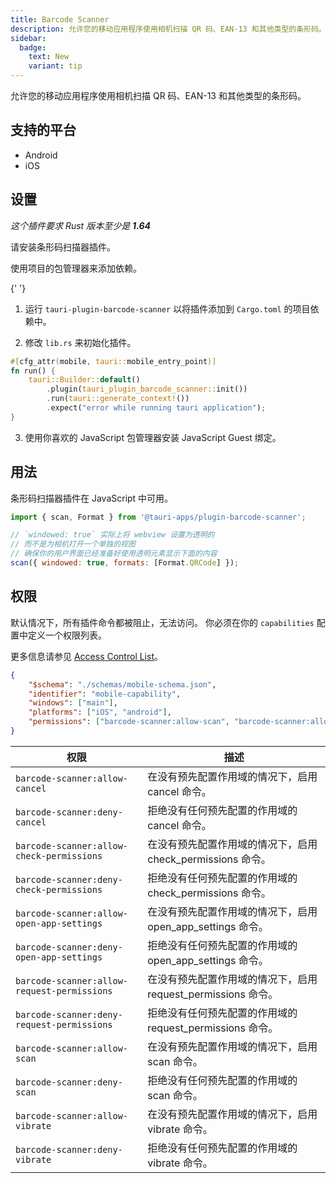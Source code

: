 ```yaml
---
title: Barcode Scanner
description: 允许您的移动应用程序使用相机扫描 QR 码、EAN-13 和其他类型的条形码。
sidebar:
  badge:
    text: New
    variant: tip
---
```



<PluginLinks plugin="barcode-scanner" />

允许您的移动应用程序使用相机扫描 QR 码、EAN-13 和其他类型的条形码。

## 支持的平台

- Android
- iOS

## 设置

_这个插件要求 Rust 版本至少是 **1.64**_

请安装条形码扫描器插件。

<Tabs>
  <TabItem label="自动">

使用项目的包管理器来添加依赖。

{' '}

<CommandTabs
	npm="npm run tauri add barcode-scanner"
	yarn="yarn run tauri add barcode-scanner"
	pnpm="pnpm tauri add barcode-scanner"
	cargo="cargo tauri add barcode-scanner"
/>

  </TabItem>
  <TabItem label="手动">

1. 运行 `tauri-plugin-barcode-scanner` 以将插件添加到 `Cargo.toml` 的项目依赖中。

2. 修改 `lib.rs` 来初始化插件。

```rust title="lib.rs" ins={4}
#[cfg_attr(mobile, tauri::mobile_entry_point)]
fn run() {
    tauri::Builder::default()
        .plugin(tauri_plugin_barcode_scanner::init())
        .run(tauri::generate_context!())
        .expect("error while running tauri application");
}
```

3. 使用你喜欢的 JavaScript 包管理器安装 JavaScript Guest 绑定。

  <CommandTabs
      npm="npm install @tauri-apps/plugin-barcode-scanner"
      yarn="yarn add @tauri-apps/plugin-barcode-scanner"
      pnpm="pnpm add @tauri-apps/plugin-barcode-scanner"
  />
  </TabItem>
</Tabs>

## 用法

条形码扫描器插件在 JavaScript 中可用。

```js
import { scan, Format } from '@tauri-apps/plugin-barcode-scanner';

// `windowed: true` 实际上将 webview 设置为透明的
// 而不是为相机打开一个单独的视图
// 确保你的用户界面已经准备好使用透明元素显示下面的内容
scan({ windowed: true, formats: [Format.QRCode] });
```

## 权限

默认情况下，所有插件命令都被阻止，无法访问。
你必须在你的 `capabilities` 配置中定义一个权限列表。

更多信息请参见 [Access Control List](/references/v2/acl)。

```json title="src-tauri/capabilities/mobile.json"
{
	"$schema": "./schemas/mobile-schema.json",
	"identifier": "mobile-capability",
	"windows": ["main"],
	"platforms": ["iOS", "android"],
	"permissions": ["barcode-scanner:allow-scan", "barcode-scanner:allow-cancel"]
}
```

| 权限                                        | 描述                                                          |
| ------------------------------------------- | ------------------------------------------------------------- |
| `barcode-scanner:allow-cancel`              | 在没有预先配置作用域的情况下，启用 cancel 命令。              |
| `barcode-scanner:deny-cancel`               | 拒绝没有任何预先配置的作用域的 cancel 命令。                  |
| `barcode-scanner:allow-check-permissions`   | 在没有预先配置作用域的情况下，启用 check_permissions 命令。   |
| `barcode-scanner:deny-check-permissions`    | 拒绝没有任何预先配置的作用域的 check_permissions 命令。       |
| `barcode-scanner:allow-open-app-settings`   | 在没有预先配置作用域的情况下，启用 open_app_settings 命令。   |
| `barcode-scanner:deny-open-app-settings`    | 拒绝没有任何预先配置的作用域的 open_app_settings 命令。       |
| `barcode-scanner:allow-request-permissions` | 在没有预先配置作用域的情况下，启用 request_permissions 命令。 |
| `barcode-scanner:deny-request-permissions`  | 拒绝没有任何预先配置的作用域的 request_permissions 命令。     |
| `barcode-scanner:allow-scan`                | 在没有预先配置作用域的情况下，启用 scan 命令。                |
| `barcode-scanner:deny-scan`                 | 拒绝没有任何预先配置的作用域的 scan 命令。                    |
| `barcode-scanner:allow-vibrate`             | 在没有预先配置作用域的情况下，启用 vibrate 命令。             |
| `barcode-scanner:deny-vibrate`              | 拒绝没有任何预先配置的作用域的 vibrate 命令。                 |
